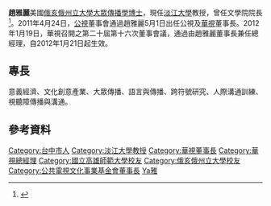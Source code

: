 {{Infobox_Person
| name = 趙雅麗
|image= 
|box_width= 
|occupation= 傳播學者
| Sex = 女
*美國俄亥俄州立大學大眾傳播學系博士
*美國西德州州立大學演說與戲劇系碩士
*臺灣省立高雄師範學院（現國立高雄師範大學）英語系學士
| past = 
*臺灣省立高雄師範學院英語系專任講師(1979-1980)
*私立淡江大學大眾傳播學系副教授(1985-2002)
*私立淡江大學大眾傳播學系系主任(1990-1995 )
*私立淡江大學大眾傳播學系教授(2002~)
*公共電視文化事業基金會董事長兼任中華電視公司董事長
*私立淡江大學文化創意產業中心執行長
*公共電視文化事業基金會董事
*中華電視公司董事
*中華電視公司總經理(代理)
*中央通訊社監事
*中華傳播學會理事長
*中華傳播學會理事
*中華傳播學會監事
*中華民國口述影像發展協會理事長
*私立淡江大學文學院院長
*香港浸會大學訪問學者
*私立輔仁大學夜間部兼任副教授
*私立淡江大學英國文學系專任副教授
*臺灣省立高雄師範學院英語系講師兼導師
*陸軍軍官預備學校英文專任教師
*文化創意產業諮詢顧問
*傳播策略諮詢顧問
*政府、法人傳播或文創領域諮詢委員、評審委員、講座專家等
*政府、法人、創投及企業委託計畫主持人
*傳播領域學術期刊主編、委員或顧問
|awards=
*1989 教育部優良教師獎
*2001 中華傳播學會傑出論文獎
*2001 三年期口述影像專題研究成果獲國科會人文處邀請參加「2001科學週：新世紀科技領航－國科會科技研究成果展」
*2001, 2002, 2003「淡江之光」研究積優人員獎<ref>{{Cite web |url=http://140.109.120.173/html/comm/yaly.htm |title=國科會社會科學研究中心講員簡介 |accessdate=2011-04-26 |archive-date=2010-01-14 |archive-url=https://web.archive.org/web/20100114031139/http://140.109.120.173/html/comm/yaly.htm |dead-url=yes }}</ref>
}}
'''趙雅麗'''美國[[俄亥俄州立大學|俄亥俄州立大學]][[大眾傳播學|大眾傳播學]][[博士|博士]]，現任[[淡江大學|淡江大學]]教授，曾任文學院院長<ref>{{Cite web |url=http://www2.tku.edu.tw/~tamx/a1-2-t1.htm |title=淡江大眾傳播師資 |access-date=2011-04-26 |archive-url=https://web.archive.org/web/20090403123200/http://www2.tku.edu.tw/~tamx/a1-2-t1.htm |archive-date=2009-04-03 |dead-url=yes }}</ref>。2011年4月24日，[[公視|公視]]董事會通過趙雅麗5月1日出任公視及[[華視|華視]]董事長。2012年1月19日，華視召開之第二十屆第十六次董事會議，通過由趙雅麗董事長兼任總經理，自2012年1月21日起生效。

==專長==
意義經濟、文化創意產業、大眾傳播、語言與傳播、跨符號研究、人際溝通訓練、視聽障傳播與溝通。

==參考資料==
{{reflist}}

{{DEFAULTSORT:Zhao趙}}
[[Category:台中市人|Category:台中市人]]
[[Category:淡江大學教授|Category:淡江大學教授]]
[[Category:華視董事長|Category:華視董事長]]
[[Category:華視總經理|Category:華視總經理]]
[[Category:國立高雄師範大學校友|Category:國立高雄師範大學校友]]
[[Category:俄亥俄州立大學校友|Category:俄亥俄州立大學校友]]
[[Category:公共電視文化事業基金會董事長|Category:公共電視文化事業基金會董事長]]
[[Category:趙姓|Ya雅]]